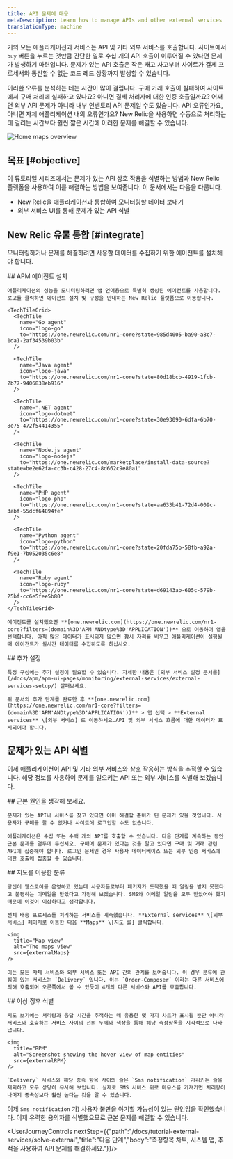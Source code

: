 ```yaml
---
title: API 문제에 대응
metaDescription: Learn how to manage APIs and other external services
translationType: machine
---
```





거의 모든 애플리케이션과 서비스는 API 및 기타 외부 서비스를 호출합니다. 사이트에서 `buy` 버튼을 누르는 것만큼 간단한 일로 수십 개의 API 호출이 이루어질 수 있다면 문제가 발생하기 마련입니다. 문제가 있는 API 호출은 작은 재고 사고부터 사이트가 결제 프로세서와 통신할 수 없는 코드 레드 상황까지 발생할 수 있습니다.

이러한 오류를 분석하는 데는 시간이 많이 걸립니다. 구매 거래 호출이 실패하여 사이트에서 구매 처리에 실패하고 있나요? 아니면 결제 처리자에 대한 인증 호출일까요? 어쩌면 외부 API 문제가 아니라 내부 인벤토리 API 문제일 수도 있습니다. API 오류인가요, 아니면 자체 애플리케이션 내의 오류인가요? New Relic을 사용하면 수동으로 처리하는 데 걸리는 시간보다 훨씬 짧은 시간에 이러한 문제를 해결할 수 있습니다.

<img
  title="Maps overview"
  alt="Home maps overview"
  src={externalOverview}
/>

## 목표 [#objective]

이 튜토리얼 시리즈에서는 문제가 있는 API 상호 작용을 식별하는 방법과 New Relic 플랫폼을 사용하여 이를 해결하는 방법을 보여줍니다. 이 문서에서는 다음을 다룹니다.

* New Relic을 애플리케이션과 통합하여 모니터링할 데이터 보내기
* 외부 서비스 UI를 통해 문제가 있는 API 식별

## New Relic 유물 통합 [#integrate]

모니터링하거나 문제를 해결하려면 사용할 데이터를 수집하기 위한 에이전트를 설치해야 합니다.

<Steps>
  <Step>
    ## APM 에이전트 설치

    애플리케이션의 성능을 모니터링하려면 앱 언어용으로 특별히 생성된 에이전트를 사용합니다. 로고를 클릭하면 에이전트 설치 및 구성을 안내하는 New Relic 플랫폼으로 이동합니다.

    <TechTileGrid>
      <TechTile
        name="Go agent"
        icon="logo-go"
        to="https://one.newrelic.com/nr1-core?state=985d4005-ba90-a8c7-1da1-2af34539b03b"
      />

      <TechTile
        name="Java agent"
        icon="logo-java"
        to="https://one.newrelic.com/nr1-core?state=80d18bcb-4919-1fcb-2b77-9406838eb916"
      />

      <TechTile
        name=".NET agent"
        icon="logo-dotnet"
        to="https://one.newrelic.com/nr1-core?state=30e93090-6dfa-6b70-8e75-472f54414355"
      />

      <TechTile
        name="Node.js agent"
        icon="logo-nodejs"
        to="https://one.newrelic.com/marketplace/install-data-source?state=be2e62fa-cc3b-c428-27c4-8d662c9e80a1"
      />

      <TechTile
        name="PHP agent"
        icon="logo-php"
        to="https://one.newrelic.com/nr1-core?state=aa633b41-72d4-009c-3abf-55dcf64894fe"
      />

      <TechTile
        name="Python agent"
        icon="logo-python"
        to="https://one.newrelic.com/nr1-core?state=20fda75b-58fb-a92a-f9e1-7b052035c6e8"
      />

      <TechTile
        name="Ruby agent"
        icon="logo-ruby"
        to="https://one.newrelic.com/nr1-core?state=d69143ab-605c-579b-25bf-cc6e5fee5b80"
      />
    </TechTileGrid>

    에이전트를 설치했으면 **[one.newrelic.com](https://one.newrelic.com/nr1-core?filters=(domain%3D'APM'ANDtype%3D'APPLICATION'))** 으로 이동하여 앱을 선택합니다. 아직 많은 데이터가 표시되지 않으면 잠시 자리를 비우고 애플리케이션이 실행될 때 에이전트가 실시간 데이터를 수집하도록 하십시오.
  </Step>

  <Step>
    ## 추가 설정

    특정 구성에는 추가 설정이 필요할 수 있습니다. 자세한 내용은 [외부 서비스 설정 문서를](/docs/apm/apm-ui-pages/monitoring/external-services/external-services-setup/) 살펴보세요.

    위 문서의 추가 단계를 완료한 후 **[one.newrelic.com](https://one.newrelic.com/nr1-core?filters=(domain%3D'APM'ANDtype%3D'APPLICATION'))** > 앱 선택 > **External services** \[외부 서비스] 로 이동하세요.API 및 외부 서비스 흐름에 대한 데이터가 표시되어야 합니다.
  </Step>
</Steps>

## 문제가 있는 API 식별

이제 애플리케이션이 API 및 기타 외부 서비스와 상호 작용하는 방식을 추적할 수 있습니다. 해당 정보를 사용하여 문제를 일으키는 API 또는 외부 서비스를 식별해 보겠습니다.

<Steps>
  <Step>
    ## 근본 원인을 생각해 보세요.

    문제가 있는 API나 서비스를 찾고 있다면 이미 해결할 준비가 된 문제가 있을 것입니다. 사용자가 구매를 할 수 없거나 사이트에 로그인할 수도 없습니다.

    애플리케이션은 수십 또는 수백 개의 API를 호출할 수 있습니다. 다음 단계를 계속하는 동안 근본 문제를 염두에 두십시오. 구매에 문제가 있다는 것을 알고 있다면 구매 및 거래 관련 API에 집중해야 합니다. 로그인 문제인 경우 사용자 데이터베이스 또는 외부 인증 서비스에 대한 호출에 집중할 수 있습니다.
  </Step>

  <Step>
    ## 지도를 이용한 분류

    당신이 웹스토어를 운영하고 있는데 사용자들로부터 패키지가 도착했을 때 알림을 받지 못했다고 불평하는 이메일을 받았다고 가정해 보겠습니다. SMS와 이메일 알림을 모두 받았어야 했기 때문에 이것이 이상하다고 생각합니다.

    전체 배송 프로세스를 처리하는 서비스를 계측했습니다. **External services** \[외부 서비스] 페이지로 이동한 다음 **Maps** \[지도 를] 클릭합니다.

    <img
      title="Map view"
      alt="The maps view"
      src={externalMaps}
    />

    이는 모든 자체 서비스와 외부 서비스 또는 API 간의 관계를 보여줍니다. 이 경우 분류에 관심이 있는 서비스는 `Delivery` 입니다. 이는 `Order-Composer` 이라는 다른 서비스에 의해 호출되며 오른쪽에서 볼 수 있듯이 4개의 다른 서비스와 API를 호출합니다.
  </Step>

  <Step>
    ## 이상 징후 식별

    지도 보기에는 처리량과 응답 시간을 추적하는 데 유용한 몇 가지 차트가 표시될 뿐만 아니라 서비스와 호출하는 서비스 사이의 선의 두께와 색상을 통해 해당 측정항목을 시각적으로 나타냅니다.

    <img
      title="RPM"
      alt="Screenshot showing the hover view of map entities"
      src={externalRPM}
    />

    `Delivery` 서비스와 해당 종속 항목 사이의 줄은 `Sms notification` 가리키는 줄을 제외하고 모두 상당히 유사해 보입니다. 실제로 SMS 서비스 위로 마우스를 가져가면 처리량이 나머지 종속성보다 훨씬 높다는 것을 알 수 있습니다.
  </Step>
</Steps>

이제 `Sms notification` 가) 사용자 불만을 야기할 가능성이 있는 원인임을 확인했습니다. 이제 유력한 용의자를 식별했으므로 근본 문제를 해결할 수 있습니다.

<UserJourneyControls nextStep={{"path":"/docs/tutorial-external-services/solve-external","title":"다음 단계","body":"측정항목 차트, 시스템 맵, 추적을 사용하여 API 문제를 해결하세요."}}/>